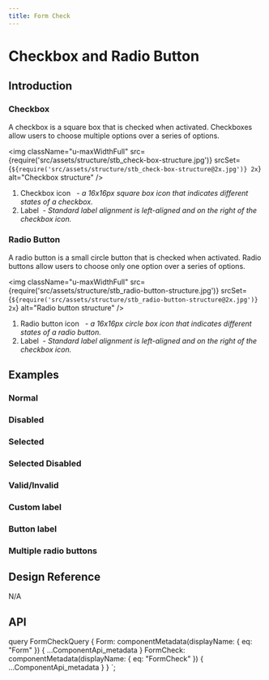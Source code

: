 ```yaml
---
title: Form Check
---
```


# Checkbox and Radio Button

## Introduction
### Checkbox

A checkbox is a square box that is checked when activated. Checkboxes allow users to choose multiple options over a series of options.

<img
  className="u-maxWidthFull"
  src={require('src/assets/structure/stb_check-box-structure.jpg')}
  srcSet={`${require('src/assets/structure/stb_check-box-structure@2x.jpg')} 2x`}
  alt="Checkbox structure"
/>
<ol className="u-paddingLeftLarge u-textGray u-marginTopTiny">
  <li>
      Checkbox icon  &nbsp;
    <i className="u-text200">- a 16x16px square box icon that indicates different states of a checkbox.</i>
  </li>
  <li>
      Label&nbsp;
    <i className="u-text200">- Standard label alignment is left-aligned and on the right of the checkbox icon.</i>
  </li>
</ol>

### Radio Button

A radio button is a small circle button that is checked when activated. Radio buttons allow users to choose only one option over a series of options.

<img
  className="u-maxWidthFull"
  src={require('src/assets/structure/stb_radio-button-structure.jpg')}
  srcSet={`${require('src/assets/structure/stb_radio-button-structure@2x.jpg')} 2x`}
  alt="Radio button structure"
/>

<ol className="u-paddingLeftLarge u-textGray u-marginTopTiny ">
  <li>
      Radio button icon  &nbsp;
    <i className="u-text200">- a 16x16px circle box icon that indicates different states of a radio button.</i>
  </li>
  <li>
      Label&nbsp;
    <i className="u-text200">- Standard label alignment is left-aligned and on the right of the checkbox icon.</i>
  </li>
</ol>

## Examples

### Normal

<CodeView codeText={checkNormal}/>

### Disabled

<CodeView codeText={checkDisabled}/>

### Selected

<CodeView codeText={checkSelected}/>

### Selected Disabled

<CodeView codeText={checkSelectedDisabled}/>

### Valid/Invalid

<CodeView codeText={checkFeedback}/>

### Custom label

<CodeView codeText={checkCustomLabel}/>

### Button label

<CodeView codeText={checkButtonLabel}/>

### Multiple radio buttons

<CodeView codeText={multipleRadioButtons}/>

## Design Reference
N/A

## API

<ComponentApi metadata={props.data.FormCheck} exportedBy={props.data.Form} />

  query FormCheckQuery {
    Form: componentMetadata(displayName: { eq: "Form" }) {
      ...ComponentApi_metadata
    }
    FormCheck: componentMetadata(displayName: { eq: "FormCheck" }) {
      ...ComponentApi_metadata
    }
  }
`;
